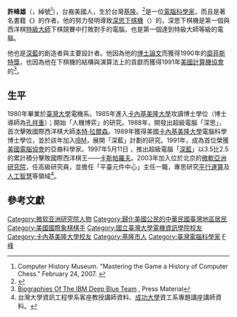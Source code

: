 '''許峰雄'''（'''{{lang|en|Feng-hsiung Hsu}}'''，綽號'''{{lang|en|Crazy Bird}}'''<ref>Computer History Museum. "Mastering the Game a History of Computer Chess." February 24, 2007. {{cite web |url=http://www.computerhistory.org/chess/viewAll.php?sec=thm-42f15cec6680f&sel=thm-42f15d1de5733&table=item_still_image |title=存档副本 |accessdate=2007-02-24 |deadurl=yes |archiveurl=https://web.archive.org/web/20070322171733/http://www.computerhistory.org/chess/viewAll.php?sec=thm-42f15cec6680f&sel=thm-42f15d1de5733&table=item_still_image |archivedate=2007-03-22 }}</ref>），台裔美國人，生於台灣[[基隆|基隆]]。<ref>{{cite web |url=http://books.google.com.tw/books?id=zV0W4729UqkC&pg=PA277&lpg=PA277&dq=Keelung++Feng-hsiung+Hsu&source=bl&ots=ynIAT4IUnb&sig=zU473Ys76Ts63SLdUlAu8Hh1wj8&hl=zh-TW&sa=X&ei=SYU_T7yeMY2ZmQXF3MTIBw&redir_esc=y#v=onepage&q&f=false |title=Behind deep blue: building the computer that defeated the world chess champion |publisher=Books.google.com.tw |date= |accessdate=2012-09-13 |archive-date=2020-05-23 |archive-url=https://web.archive.org/web/20200523052103/https://books.google.com.tw/books?id=zV0W4729UqkC&pg=PA277&lpg=PA277&dq=Keelung++Feng-hsiung+Hsu&source=bl&ots=ynIAT4IUnb&sig=zU473Ys76Ts63SLdUlAu8Hh1wj8&hl=zh-TW&sa=X&ei=SYU_T7yeMY2ZmQXF3MTIBw&redir_esc=y#v=onepage&q&f=false |dead-url=no }}</ref>是一位[[電腦科學家|電腦科學家]]，而且是著名書籍《{{lang|en|Behind Deep Blue: Building the Computer that Defeated the World Chess Champion}}》的作者。他的努力發明導致[[深思下棋機|深思下棋機]]（{{lang|en|Deep Thought Chess Machine}}）的，深思下棋機是第一個與西洋棋[[国际象棋大师|特級大師]]下棋競賽中打敗對手的電腦，也是第一個達到特級大師等級的電腦。

他也是[[深藍_(電腦)|深藍]]的創造者與主要設計者。他因為他的[[博士論文|博士論文]]而獲得1990年的[[梅菲斯特獎|靡菲斯特獎]]，也因為他在下棋機的結構與演算法上的貢獻而獲得1991年[[美國計算機協會|美國計算機協會]]的{{tsl|en|Grace Murray Hopper Award|葛麗斯·莫瑞·霍普獎}}<ref>[http://www.research.ibm.com/deepblue/press/html/g.6.5.shtml Biographies Of The IBM Deep Blue Team] {{Wayback|url=http://www.research.ibm.com/deepblue/press/html/g.6.5.shtml |date=20110629220133 }}, Press Material</ref>。

==生平==
1980年畢業於[[臺灣大學|臺灣大學]]電機系。1985年進入[[卡內基美隆大學|卡內基美隆大學]]攻讀博士學位（博士導師為[[孔祥重|孔祥重]]）；開始「人機博弈」的研究。1988年，開發出超級電腦「深思」，首次擊敗國際西洋棋大師[[本特·拉爾森|本特·拉爾森]]。1989年獲得美國[[卡內基美隆大學|卡內基美隆大學]]電腦科學博士學位，並於該年加入[[IBM|IBM]]，展開「深藍」計劃的研究。1991年，成為首位榮獲[[美国计算机协会|美國電腦協會]]{{tsl|en|Grace Murray Hopper Award|葛麗斯·莫瑞·霍普獎}}的亞裔科學家。1997年5月11日 ，推出超級電腦「[[深藍_(電腦)|深藍]]」以3.5比2.5的累計積分擊敗國際西洋棋王——[[卡斯帕羅夫|卡斯帕羅夫]]。2003年加入位於北京的[[微軟亞洲研究院|微軟亞洲研究院]]，任高級研究員，並擔任「平臺元件中心」主任一職，專思研究[[平行運算|平行運算]]及[[人工智能|人工智慧]]等領域<ref>台灣大學資訊工程學系客座教授講師資料、[[成功大學|成功大學]]資工系專題講座講師資料。</ref>。

==參考文獻==
{{Reflist|25em}}

{{DEFAULTSORT:X}}
[[Category:微软亚洲研究院人物|Category:微软亚洲研究院人物]]
[[Category:歸化美國公民的中華民國臺灣地區居民|Category:歸化美國公民的中華民國臺灣地區居民]]
[[Category:美國國際象棋棋手|Category:美國國際象棋棋手]]
[[Category:國立臺灣大學電機資訊學院校友|Category:國立臺灣大學電機資訊學院校友]]
[[Category:卡內基美隆大學校友|Category:卡內基美隆大學校友]]
[[Category:基隆市人|Category:基隆市人]]
[[Category:臺灣電腦科學家|Category:臺灣電腦科學家]]
[[Category:許姓|F峰]]